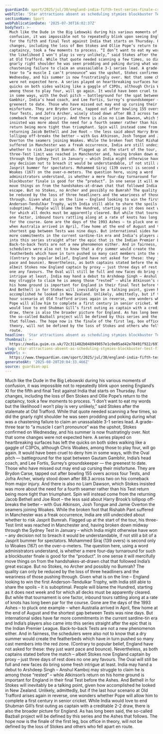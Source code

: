 ```yaml
---
guardianId: sport/2025/jul/30/england-india-fifth-test-series-finale-cricket
webTitle: 'Star attractions absent as scheduling stymies blockbuster Test finale '
sectionName: Sport
webPublicationDate: '2025-07-30T16:02:37Z'
bodyText: >-
  Much like the Dude in the Big Lebowski during his various moments of
  confusion, it was impossible not to repeatedly blink upon seeing England’s XI
  for the fifth and final Test against India that starts on Thursday. Four
  changes, including the loss of Ben Stokes and Ollie Pope’s return to the
  captaincy, took a few moments to process. “I don’t want to eat my words but
  the likelihood I won’t play is very unlikely,” said Stokes after the stalemate
  at Old Trafford. While that quote needed scanning a few times, so did the
  gnarly right shoulder he was seen prodding and poking during what was a
  chastening failure to claim an unassailable 3-1 series lead. A grade-three
  tear to “a muscle I can’t pronounce” was the upshot, Stokes confirmed on
  Wednesday, and his summer is now frustratingly over. Not that some changes
  were not expected here. A series played on heartbreaking surfaces has left the
  quicks on both sides walking like a gaggle of C3POs, although Chris Woakes,
  among those to play four, will go again. It would have been cruel to deny him
  in some ways, with the Oval pitch — battleground for the spat between Gautam
  Gambhir, India’s head coach, and Lee Fortis, Surrey’s groundskeeper — the
  greenest to date. Those who have missed out may end up cursing their
  misfortune. They are Brydon Carse, tapped out after bowling 155 overs across
  four Tests, and Jofra Archer, wisely stood down after 88.3 across two on his
  comeback from major injury. And there is also no Liam Dawson, which Stokes
  insisted was more about the need for a fourth seamer rather than his Test
  return being more tight than triumphant. Spin will instead come from the
  returning Jacob Bethell and Joe Root – the less said about Harry Brook’s
  lollipop off-breaks the better – with Gus Atkinson, Josh Tongue and Jamie
  Overton the seamers joining Woakes. While the broken foot that Rishabh Pant
  suffered in Manchester was a freak occurrence, India are still undecided about
  whether to risk Jasprit Bumrah. Flagged up at the start of the tour, his
  three-Test limit was reached in Manchester and, having broken down midway
  through the Sydney Test in January – which India might otherwise have won –
  any decision not to breach it would be understandable, if not still a bit of a
  Jasprit bummer for spectators. Mohammed Siraj (139 overs) is second only to
  Woakes (167) on the over-o-meters. The question here, using a word
  administrators understand, is whether a mere four-day turnaround for such a
  blockbuster finale is good for the “product”. In one sense it will mercifully
  move things on from the handshakes-at-drawn chat that followed India’s great
  escape. But no Stokes, no Archer and possibly no Bumrah? The quality can only
  be reduced by the loss of three headliners and the weariness of those pushing
  through. Given what is on the line – England looking to win the first
  Anderson-Tendulkar Trophy, with India still able to share the spoils – it is
  suboptimal. People will blame the Hundred, starting as it does next week and
  for which all decks must be apparently cleared. But while that tournament is
  one factor, inbound tours rattling along at a rate of knots has long been par
  for the course. Gone are the days of the 1993 Ashes – to pluck one example –
  when Australia arrived in April, flew home at the end of August and the
  shortest gap between Tests was nine days. But international sides have far
  more commitments in the current sardine-tin era and India’s players also came
  into this series straight after the epic that is the Indian Premier League.
  Back-to-back Tests are not a new phenomenon either. And in fairness, the
  schedulers were also not to know that a dry summer would create the
  featherbeds which have in turn pushed so many cast members into the red zone.
  (Contrary to popular belief, England have not asked for these: they just want
  pace and bounce). Nevertheless, as both captains stated before the match –
  albeit Stokes now England captain by proxy – just three days of rest does no
  one any favours. The Oval will still be full and new faces do bring some fresh
  intrigue at least. India may hand a debut to Arshdeep Singh – Anshul Kamboj
  may struggle to claim he is among those “rested” – while Atkinson’s return on
  his home ground is important for England in their final Test before the Ashes.
  And Bethell in for Stokes will inevitably be a talking point, given how
  accomplished he looked in New Zealand. Unlikely, admittedly, but if the last
  hour scenario at Old Trafford arises again in reverse, one wonders whether
  Pope will allow him to complete a first century in senior cricket. While India
  would love to end Shubman Gill’s first outing as captain with a creditable 2-2
  draw, there is also the broader picture for England. As has long been said,
  the so-called Bazball project will be defined by this series and the Ashes
  that follows. The hope now is the finale of the first leg, box office in
  theory, will not be defined by the loss of Stokes and others who fell apart en
  route.
headline: 'Star attractions absent as scheduling stymies blockbuster Test finale '
thumbnail: >-
  https://media.guim.co.uk/72c311482b048949857e1c0e05ad42e78491f922/697_0_4598_3678/500.jpg
slug: star-attractions-absent-as-scheduling-stymies-blockbuster-test-finale
webUrl: >-
  https://www.theguardian.com/sport/2025/jul/30/england-india-fifth-test-series-finale-cricket
generatedAt: '2025-08-28T20:04:33.466Z'
source: guardian-api
---
```

Much like the Dude in the Big Lebowski during his various moments of confusion, it was impossible not to repeatedly blink upon seeing England’s XI for the fifth and final Test against India that starts on Thursday. Four changes, including the loss of Ben Stokes and Ollie Pope’s return to the captaincy, took a few moments to process. “I don’t want to eat my words but the likelihood I won’t play is very unlikely,” said Stokes after the stalemate at Old Trafford. While that quote needed scanning a few times, so did the gnarly right shoulder he was seen prodding and poking during what was a chastening failure to claim an unassailable 3-1 series lead. A grade-three tear to “a muscle I can’t pronounce” was the upshot, Stokes confirmed on Wednesday, and his summer is now frustratingly over. Not that some changes were not expected here. A series played on heartbreaking surfaces has left the quicks on both sides walking like a gaggle of C3POs, although Chris Woakes, among those to play four, will go again. It would have been cruel to deny him in some ways, with the Oval pitch — battleground for the spat between Gautam Gambhir, India’s head coach, and Lee Fortis, Surrey’s groundskeeper — the greenest to date. Those who have missed out may end up cursing their misfortune. They are Brydon Carse, tapped out after bowling 155 overs across four Tests, and Jofra Archer, wisely stood down after 88.3 across two on his comeback from major injury. And there is also no Liam Dawson, which Stokes insisted was more about the need for a fourth seamer rather than his Test return being more tight than triumphant. Spin will instead come from the returning Jacob Bethell and Joe Root – the less said about Harry Brook’s lollipop off-breaks the better – with Gus Atkinson, Josh Tongue and Jamie Overton the seamers joining Woakes. While the broken foot that Rishabh Pant suffered in Manchester was a freak occurrence, India are still undecided about whether to risk Jasprit Bumrah. Flagged up at the start of the tour, his three-Test limit was reached in Manchester and, having broken down midway through the Sydney Test in January – which India might otherwise have won – any decision not to breach it would be understandable, if not still a bit of a Jasprit bummer for spectators. Mohammed Siraj (139 overs) is second only to Woakes (167) on the over-o-meters. The question here, using a word administrators understand, is whether a mere four-day turnaround for such a blockbuster finale is good for the “product”. In one sense it will mercifully move things on from the handshakes-at-drawn chat that followed India’s great escape. But no Stokes, no Archer and possibly no Bumrah? The quality can only be reduced by the loss of three headliners and the weariness of those pushing through. Given what is on the line – England looking to win the first Anderson-Tendulkar Trophy, with India still able to share the spoils – it is suboptimal. People will blame the Hundred, starting as it does next week and for which all decks must be apparently cleared. But while that tournament is one factor, inbound tours rattling along at a rate of knots has long been par for the course. Gone are the days of the 1993 Ashes – to pluck one example – when Australia arrived in April, flew home at the end of August and the shortest gap between Tests was nine days. But international sides have far more commitments in the current sardine-tin era and India’s players also came into this series straight after the epic that is the Indian Premier League. Back-to-back Tests are not a new phenomenon either. And in fairness, the schedulers were also not to know that a dry summer would create the featherbeds which have in turn pushed so many cast members into the red zone. (Contrary to popular belief, England have not asked for these: they just want pace and bounce). Nevertheless, as both captains stated before the match – albeit Stokes now England captain by proxy – just three days of rest does no one any favours. The Oval will still be full and new faces do bring some fresh intrigue at least. India may hand a debut to Arshdeep Singh – Anshul Kamboj may struggle to claim he is among those “rested” – while Atkinson’s return on his home ground is important for England in their final Test before the Ashes. And Bethell in for Stokes will inevitably be a talking point, given how accomplished he looked in New Zealand. Unlikely, admittedly, but if the last hour scenario at Old Trafford arises again in reverse, one wonders whether Pope will allow him to complete a first century in senior cricket. While India would love to end Shubman Gill’s first outing as captain with a creditable 2-2 draw, there is also the broader picture for England. As has long been said, the so-called Bazball project will be defined by this series and the Ashes that follows. The hope now is the finale of the first leg, box office in theory, will not be defined by the loss of Stokes and others who fell apart en route.
